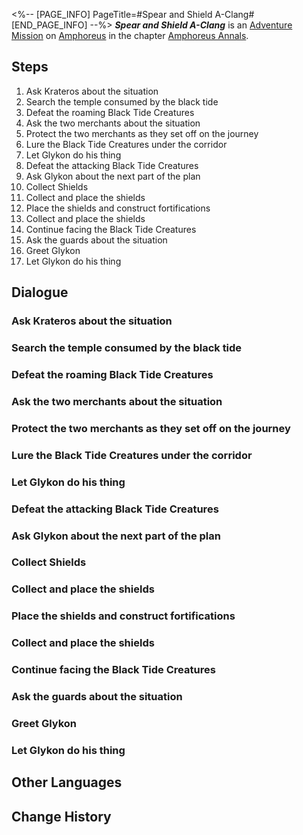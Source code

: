 <%-- [PAGE_INFO]
PageTitle=#Spear and Shield A-Clang#
[END_PAGE_INFO] --%>
{{Stub|Dialogue.}}
{{Mission Infobox
|id            = 5000417
|title         = 
|image         = <!--Mission Spear and Shield A-Clang.png-->
|type          = Adventure
|event_name    = 
|chapter       = Amphoreus Annals
|requirements  = [[Trailblaze Mission]] ''[[Dawn, Shine at the World's End]]'' completed
|summary       = <!--official mission summary from Fate's Atlas-->
|characters    = Black Tide Creature; Glykon; Guard; Kelok; Kilik; Krateros; Trailblazer; Voice from Outside
|startLocation = [[Amphoreus]] - [["Lightless Chapel" Dawncloud]]
|world         = Amphoreus
|area          = "Lightless Chapel" Dawncloud
|prev          = 
|next          = 
|rewards       = Stellar Jade*10; Adventure Log*6; Credit*10,000
}}
'''''Spear and Shield A-Clang''''' is an [[Adventure Mission]] on [[Amphoreus]] in the chapter [[Amphoreus Annals]].

==Steps==
# Ask Krateros about the situation
# Search the temple consumed by the black tide
# Defeat the roaming Black Tide Creatures
# Ask the two merchants about the situation
# Protect the two merchants as they set off on the journey
# Lure the Black Tide Creatures under the corridor
# Let Glykon do his thing
# Defeat the attacking Black Tide Creatures
# Ask Glykon about the next part of the plan
# Collect Shields
# Collect and place the shields
# Place the shields and construct fortifications
# Collect and place the shields
# Continue facing the Black Tide Creatures
# Ask the guards about the situation
# Greet Glykon
# Let Glykon do his thing

<!--
==Gameplay Notes==

--><!--
==Trial Character==

-->
==Dialogue==
{{Stub Dialogue}}
{{Dialogue End}}

===Ask Krateros about the situation{{subst:void|<!--500041702-->}}===
{{Mission Description|type=adventure|location="Lightless Chapel" Dawncloud|update|In the shelter of Dawncloud, you hear Glykon, the Arena Hero, and his lamentations, saying that though Krateros insists on maintaining order in the area, he denied Glykon's plea to venture out and rescue the other citizens.<br />Go demand an explanation from Krateros.}}
{{Dialogue Start}}
:{{tx}}
{{Dialogue End}}

===Search the temple consumed by the black tide{{subst:void|<!--500041703-->}}===
{{Mission Description|type=adventure|location="Lightless Chapel" Dawncloud|update|Faced with the havoc the black tide is wreaking, you cannot stand idle. Heeding Krateros's advice, you and Glykon both investigate the situation of the temple across from you.}}
{{Dialogue Start}}
:{{tx}}
{{Dialogue End}}

===Defeat the roaming Black Tide Creatures{{subst:void|<!--500041704-->}}===
{{Mission Description|type=adventure|location="Lightless Chapel" Dawncloud|update|To rescue the trapped Kelok and Kilik, you must first eliminate the roaming Black Tide Creatures.<br />No creatures of the black tide have ever survived the weight of your falling bat. You decide to settle matters personally.}}
{{Dialogue Start}}
:{{tx}}
{{Dialogue End}}

===Ask the two merchants about the situation{{subst:void|<!--500041709-->}}===
{{Mission Description|type=adventure|location="Lightless Chapel" Dawncloud|update|You saved Kilik and Kelok. Now, ask them what's going on.}}
{{Dialogue Start}}
:{{tx}}
{{Dialogue End}}

===Protect the two merchants as they set off on the journey{{subst:void|<!--500041710-->}}===
{{Mission Description|type=adventure|location="Lightless Chapel" Dawncloud|update|To defend against the relentless onslaught of the black tide, two merchants are determined to retrieve their confiscated goods and build a makeshift barricade.<br />Though you're deeply skeptical of the quality of their wares, there's no alternative &mdash; you watch them depart, hoping their plan holds.}}
{{Dialogue Start}}
:{{tx}}
{{Dialogue End}}

===Lure the Black Tide Creatures under the corridor{{subst:void|<!--500041705-->}}===
{{Mission Description|type=adventure|location="Lightless Chapel" Dawncloud|update|To rescue the trapped Kelok and Kilik, you must first eliminate the roaming Black Tide Creatures.<br />Kilik has provided you with a solution. If you can get the monsters beneath his and Kelok's feet, they can solve the monster problem.}}
{{Dialogue Start}}
:{{tx}}
{{Dialogue End}}

===Let Glykon do his thing{{subst:void|<!--500041706-->}}===
{{Mission Description|type=adventure|location="Lightless Chapel" Dawncloud|update|To rescue the trapped Kelok and Kilik, you must first eliminate the roaming Black Tide Creatures.<br />Why waste your strength on such a trifling matter? You decide to leave it to Glykon.}}
{{Dialogue Start}}
:{{tx}}
{{Dialogue End}}

===Defeat the attacking Black Tide Creatures{{subst:void|<!--500041711-->}}===
{{Mission Description|type=adventure|location="Lightless Chapel" Dawncloud|update|Right after the two merchants left, the raging creatures of the black tide come forth.<br />Doesn't matter how many Black Tide Creatures come, they're all victims to fall under your bat. You decide to settle matters personally.}}
{{Dialogue Start}}
:{{tx}}
{{Dialogue End}}

===Ask Glykon about the next part of the plan{{subst:void|<!--500041713-->}}===
{{Mission Description|type=adventure|location="Lightless Chapel" Dawncloud|update|You can't idle while waiting for the two merchants to return. Ask Glykon about the next part of the plan.}}
{{Dialogue Start}}
:{{tx}}
{{Dialogue End}}

===Collect Shields{{subst:void|<!--500041714-->}}===
{{Mission Description|type=adventure|location="Lightless Chapel" Dawncloud|update|Glykon stated that you can use the scattered shields to create the shape of prototypical fortress. Look around, collect shields, and build a fortification.}}
{{Dialogue Start}}
:{{tx}}
{{Dialogue End}}

===Collect and place the shields{{subst:void|<!--500041718-->}}===
{{Dialogue Start}}
:{{tx}}
{{Dialogue End}}

===Place the shields and construct fortifications{{subst:void|<!--500041719-->}}===
{{Dialogue Start}}
:{{tx}}
{{Dialogue End}}

===Collect and place the shields{{subst:void|<!--500041723-->}}===
{{Dialogue Start}}
:{{tx}}
{{Dialogue End}}

===Continue facing the Black Tide Creatures{{subst:void|<!--500041724-->}}===
{{Mission Description|type=adventure|location="Lightless Chapel" Dawncloud|update|The two merchants are missing, and to stop the oncoming Black Tide Creatures from taking this place and hurting the refugees hiding inside the inner chambers, you have to face the threat yourselves...}}
{{Dialogue Start}}
:{{tx}}
{{Dialogue End}}

===Ask the guards about the situation{{subst:void|<!--500041725-->}}===
{{Mission Description|type=adventure|location="Lightless Chapel" Dawncloud|update|The dust has settled. You paid a price, but you managed to hold the area. The reinforcements have taken over security duties. Ask them about the situation and don't forget to check in with Glykon.}}
{{Dialogue Start}}
:{{tx}}
{{Dialogue End}}

===Greet Glykon{{subst:void|<!--500041726-->}}===
{{Dialogue Start}}
:{{tx}}
{{Dialogue End}}

===Let Glykon do his thing{{subst:void|<!--500041712-->}}===
{{Mission Description|type=adventure|location="Lightless Chapel" Dawncloud|update|Right after the two merchants left, the raging creatures of the black tide come forth.<br />Why waste your strength on such a trifling matter? You decide to leave it to Glykon.}}
{{Dialogue Start}}
:{{tx}}
{{Dialogue End}}

==Other Languages==
{{Other Languages
|en   = Spear and Shield A-Clang
|zhs  = 矛与盾，哐啷作声
|zht  = 矛與盾，噹啷作聲
|ja   = 矛と盾、鋼鉄の調べ
|ko   = 창과 방패가 부딪치는 소리
|es   = Choque de lanzas y escudos
|fr   = Lance contre bouclier
|ru   = Лязг копья и щита
|th   = เสียงกู่ก้องของหอกและโล่
|vi   = Giáo Và Khiên Va Chạm Leng Keng
|de   = Klirren von Speer und Schild
|id   = Tombak dan perisai Saling Bersahutan
|pt   = A Lança e o Escudo Retumbam
}}

==Change History==
{{Change History|3.3}}
